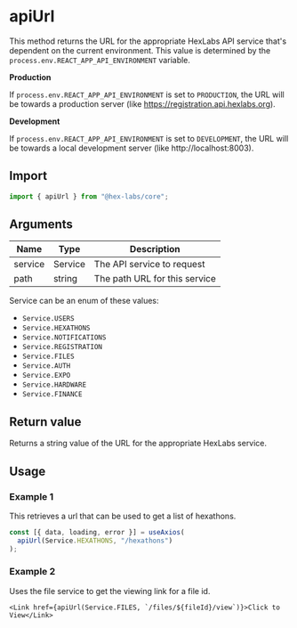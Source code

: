 <Meta title="Shared/apiUrl" />

# apiUrl

This method returns the URL for the appropriate HexLabs API service that's dependent on the
current environment. This value is determined by the `process.env.REACT_APP_API_ENVIRONMENT`
variable.

**Production**

If `process.env.REACT_APP_API_ENVIRONMENT` is set to `PRODUCTION`, the URL will be towards a
production server (like https://registration.api.hexlabs.org).

**Development**

If `process.env.REACT_APP_API_ENVIRONMENT` is set to `DEVELOPMENT`, the URL will be towards a
local development server (like http://localhost:8003).

## Import

```typescript
import { apiUrl } from "@hex-labs/core";
```

## Arguments

| Name    | Type    | Description                   |
| ------- | ------- | ----------------------------- |
| service | Service | The API service to request    |
| path    | string  | The path URL for this service |

Service can be an enum of these values:

- `Service.USERS`
- `Service.HEXATHONS`
- `Service.NOTIFICATIONS`
- `Service.REGISTRATION`
- `Service.FILES`
- `Service.AUTH`
- `Service.EXPO`
- `Service.HARDWARE`
- `Service.FINANCE`

## Return value

Returns a string value of the URL for the appropriate HexLabs service.

## Usage

### Example 1

This retrieves a url that can be used to get a list of hexathons.

```typescript
const [{ data, loading, error }] = useAxios(
  apiUrl(Service.HEXATHONS, "/hexathons")
);
```

### Example 2

Uses the file service to get the viewing link for a file id.

```tsx
<Link href={apiUrl(Service.FILES, `/files/${fileId}/view`)}>Click to View</Link>
```
